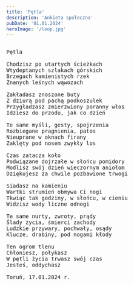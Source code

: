 ```yaml
---
title: 'Pętla'
description: 'Ankieta społeczna'
pubDate: '01.01.2024'
heroImage: '/loop.jpg'
---
```

<pre>

Pętla

Chodzisz po utartych ścieżkach
Wtydeptanych szlakach górskich
Brzegach kamienistych rzek
Znanych leśnych wąwozach

Zakładasz znoszone buty
Z dziurą pod pachą podkoszulek
Przygładzasz zmierzwiony poranny włos
Idziesz do przodu, jak co dzień

Te same myśli, gesty, spojrzenia
Rozbiegane pragnienia, patos
Nieuprane w oknach firany
Zaklęty pod nosem zwykły los

Czas zatacza koło
Podwiązane dojrzałe w słońcu pomidory
Modlisz swój dzień wieczornym aniołom
Dziękujesz za chwile pozbawione trwogi

Siadasz na kamieniu
Wartki strumień obmywa Ci nogi
Tkwiąc tak godziny, w słońcu, w cieniu
Widzisz wody liczne odnogi

Te same nurty, zwroty, prądy
Ślady życia, śmierci zachody
Ludzkie przywary, pochwały, osądy
Klucze, drabiny, pod nogami kłody

Ten ogrom tlenu
Chłoniesz, połykasz
W pętli życia trwasz swój czas
Jesteś, oddychasz

Toruń, 17.01.2024 r.
  
</pre>
